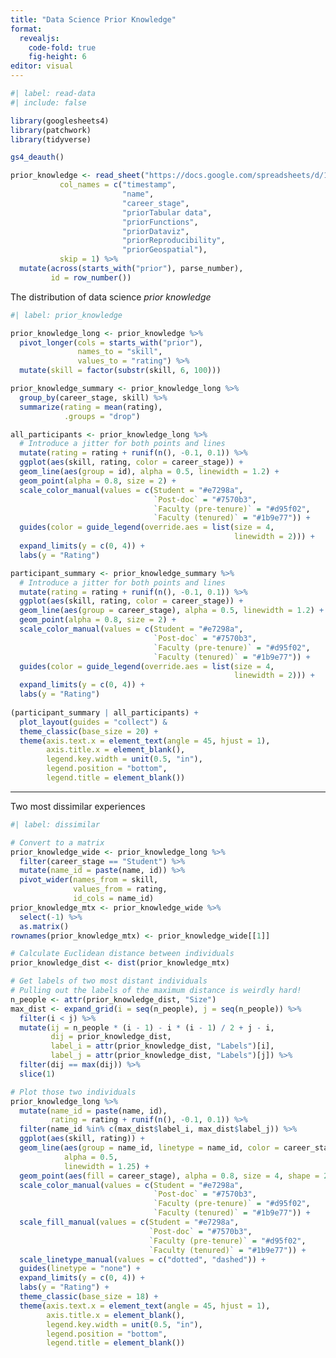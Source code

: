 ```yaml
---
title: "Data Science Prior Knowledge"
format:
  revealjs: 
    code-fold: true
    fig-height: 6
editor: visual
---
```


```r
#| label: read-data
#| include: false

library(googlesheets4)
library(patchwork)
library(tidyverse)

gs4_deauth()

prior_knowledge <- read_sheet("https://docs.google.com/spreadsheets/d/1cTGQmHEu6yxWKHobMX_mhx4xyL8TdpnE1hC7Kt_IJW8/edit?resourcekey#gid=1602360422",
           col_names = c("timestamp",
                         "name",
                         "career_stage",
                         "priorTabular data",
                         "priorFunctions",
                         "priorDataviz",
                         "priorReproducibility",
                         "priorGeospatial"),
           skip = 1) %>% 
  mutate(across(starts_with("prior"), parse_number),
         id = row_number())

```

The distribution of data science *prior knowledge*

```r
#| label: prior_knowledge

prior_knowledge_long <- prior_knowledge %>% 
  pivot_longer(cols = starts_with("prior"),
               names_to = "skill",
               values_to = "rating") %>% 
  mutate(skill = factor(substr(skill, 6, 100)))

prior_knowledge_summary <- prior_knowledge_long %>% 
  group_by(career_stage, skill) %>% 
  summarize(rating = mean(rating),
            .groups = "drop")

all_participants <- prior_knowledge_long %>% 
  # Introduce a jitter for both points and lines
  mutate(rating = rating + runif(n(), -0.1, 0.1)) %>% 
  ggplot(aes(skill, rating, color = career_stage)) +
  geom_line(aes(group = id), alpha = 0.5, linewidth = 1.2) +
  geom_point(alpha = 0.8, size = 2) +
  scale_color_manual(values = c(Student = "#e7298a",
                                `Post-doc` = "#7570b3",
                                `Faculty (pre-tenure)` = "#d95f02",
                                `Faculty (tenured)` = "#1b9e77")) +
  guides(color = guide_legend(override.aes = list(size = 4, 
                                                  linewidth = 2))) +
  expand_limits(y = c(0, 4)) +
  labs(y = "Rating")

participant_summary <- prior_knowledge_summary %>% 
  # Introduce a jitter for both points and lines
  mutate(rating = rating + runif(n(), -0.1, 0.1)) %>% 
  ggplot(aes(skill, rating, color = career_stage)) +
  geom_line(aes(group = career_stage), alpha = 0.5, linewidth = 1.2) +
  geom_point(alpha = 0.8, size = 2) +
  scale_color_manual(values = c(Student = "#e7298a",
                                `Post-doc` = "#7570b3",
                                `Faculty (pre-tenure)` = "#d95f02",
                                `Faculty (tenured)` = "#1b9e77")) +
  guides(color = guide_legend(override.aes = list(size = 4, 
                                                  linewidth = 2))) +
  expand_limits(y = c(0, 4)) +
  labs(y = "Rating")
  
(participant_summary | all_participants) + 
  plot_layout(guides = "collect") &
  theme_classic(base_size = 20) +
  theme(axis.text.x = element_text(angle = 45, hjust = 1),
        axis.title.x = element_blank(),
        legend.key.width = unit(0.5, "in"),
        legend.position = "bottom",
        legend.title = element_blank())
```

---

Two most dissimilar experiences

```r
#| label: dissimilar

# Convert to a matrix
prior_knowledge_wide <- prior_knowledge_long %>% 
  filter(career_stage == "Student") %>% 
  mutate(name_id = paste(name, id)) %>% 
  pivot_wider(names_from = skill, 
              values_from = rating, 
              id_cols = name_id)
prior_knowledge_mtx <- prior_knowledge_wide %>% 
  select(-1) %>% 
  as.matrix()
rownames(prior_knowledge_mtx) <- prior_knowledge_wide[[1]]

# Calculate Euclidean distance between individuals
prior_knowledge_dist <- dist(prior_knowledge_mtx)

# Get labels of two most distant individuals
# Pulling out the labels of the maximum distance is weirdly hard!
n_people <- attr(prior_knowledge_dist, "Size")
max_dist <- expand_grid(i = seq(n_people), j = seq(n_people)) %>% 
  filter(i < j) %>%
  mutate(ij = n_people * (i - 1) - i * (i - 1) / 2 + j - i, 
         dij = prior_knowledge_dist,
         label_i = attr(prior_knowledge_dist, "Labels")[i],
         label_j = attr(prior_knowledge_dist, "Labels")[j]) %>% 
  filter(dij == max(dij)) %>% 
  slice(1)

# Plot those two individuals
prior_knowledge_long %>% 
  mutate(name_id = paste(name, id),
         rating = rating + runif(n(), -0.1, 0.1)) %>% 
  filter(name_id %in% c(max_dist$label_i, max_dist$label_j)) %>% 
  ggplot(aes(skill, rating)) +
  geom_line(aes(group = name_id, linetype = name_id, color = career_stage), 
            alpha = 0.5, 
            linewidth = 1.25) +
  geom_point(aes(fill = career_stage), alpha = 0.8, size = 4, shape = 21) +
  scale_color_manual(values = c(Student = "#e7298a",
                                `Post-doc` = "#7570b3",
                                `Faculty (pre-tenure)` = "#d95f02",
                                `Faculty (tenured)` = "#1b9e77")) +
  scale_fill_manual(values = c(Student = "#e7298a",
                               `Post-doc` = "#7570b3",
                               `Faculty (pre-tenure)` = "#d95f02",
                               `Faculty (tenured)` = "#1b9e77")) +
  scale_linetype_manual(values = c("dotted", "dashed")) +
  guides(linetype = "none") +
  expand_limits(y = c(0, 4)) +
  labs(y = "Rating") +
  theme_classic(base_size = 18) +
  theme(axis.text.x = element_text(angle = 45, hjust = 1),
        axis.title.x = element_blank(),
        legend.key.width = unit(0.5, "in"),
        legend.position = "bottom",
        legend.title = element_blank())
```
